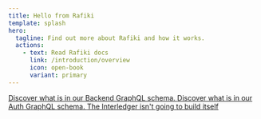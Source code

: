 ```yaml
---
title: Hello from Rafiki
template: splash
hero:
  tagline: Find out more about Rafiki and how it works.
  actions:
    - text: Read Rafiki docs
      link: /introduction/overview
      icon: open-book
      variant: primary
---
```



<CardGrid>
  <a class='card-link' href='/apis/backend/mutations/'>
    <Card title='View Backend API schema' icon='document'>
      Discover what is in our Backend GraphQL schema.
    </Card>
  </a>
  <a class='card-link' href='/apis/auth/mutations/'>
    <Card title='View Auth API schema' icon='document'>
      Discover what is in our Auth GraphQL schema.
    </Card>
  </a>
  <a class='card-link' href='https://github.com/interledger/rafiki'>
    <Card title='Build it on Github' icon='external'>
      The Interledger isn't going to build itself
    </Card>
  </a>
</CardGrid>
